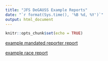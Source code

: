 ```yaml
---
title: "JFS DeGAUSS Example Reports"
date: "`r format(Sys.time(), '%B %d, %Y')`"
output: html_document
---
```


```r
knitr::opts_chunk$set(echo = TRUE)
```

[example mandated reporter report](mandated_reporter_report.html)

[example race report](race_report.html)
